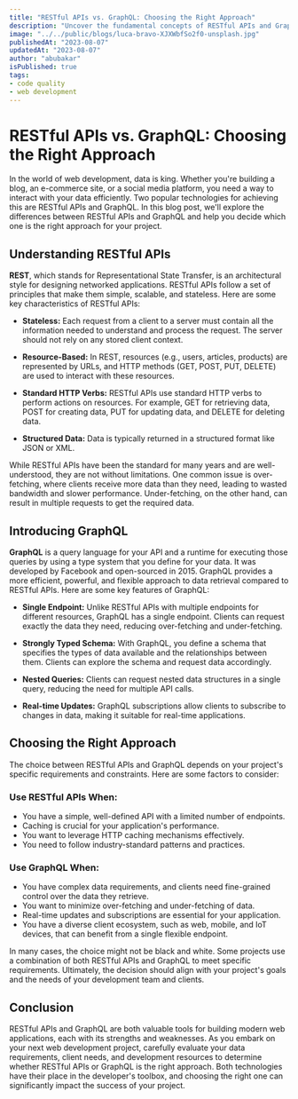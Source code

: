 ```yaml
---
title: "RESTful APIs vs. GraphQL: Choosing the Right Approach"
description: "Uncover the fundamental concepts of RESTful APIs and GraphQL and their crucial role in modern web application development."
image: "../../public/blogs/luca-bravo-XJXWbfSo2f0-unsplash.jpg"
publishedAt: "2023-08-07"
updatedAt: "2023-08-07"
author: "abubakar"
isPublished: true
tags:
- code quality
- web development
---
```


# RESTful APIs vs. GraphQL: Choosing the Right Approach

In the world of web development, data is king. Whether you're building a blog, an e-commerce site, or a social media platform, you need a way to interact with your data efficiently. Two popular technologies for achieving this are RESTful APIs and GraphQL. In this blog post, we'll explore the differences between RESTful APIs and GraphQL and help you decide which one is the right approach for your project.

## Understanding RESTful APIs

**REST**, which stands for Representational State Transfer, is an architectural style for designing networked applications. RESTful APIs follow a set of principles that make them simple, scalable, and stateless. Here are some key characteristics of RESTful APIs:

- **Stateless:** Each request from a client to a server must contain all the information needed to understand and process the request. The server should not rely on any stored client context.

- **Resource-Based:** In REST, resources (e.g., users, articles, products) are represented by URLs, and HTTP methods (GET, POST, PUT, DELETE) are used to interact with these resources.

- **Standard HTTP Verbs:** RESTful APIs use standard HTTP verbs to perform actions on resources. For example, GET for retrieving data, POST for creating data, PUT for updating data, and DELETE for deleting data.

- **Structured Data:** Data is typically returned in a structured format like JSON or XML.

While RESTful APIs have been the standard for many years and are well-understood, they are not without limitations. One common issue is over-fetching, where clients receive more data than they need, leading to wasted bandwidth and slower performance. Under-fetching, on the other hand, can result in multiple requests to get the required data.

## Introducing GraphQL

**GraphQL** is a query language for your API and a runtime for executing those queries by using a type system that you define for your data. It was developed by Facebook and open-sourced in 2015. GraphQL provides a more efficient, powerful, and flexible approach to data retrieval compared to RESTful APIs. Here are some key features of GraphQL:

- **Single Endpoint:** Unlike RESTful APIs with multiple endpoints for different resources, GraphQL has a single endpoint. Clients can request exactly the data they need, reducing over-fetching and under-fetching.

- **Strongly Typed Schema:** With GraphQL, you define a schema that specifies the types of data available and the relationships between them. Clients can explore the schema and request data accordingly.

- **Nested Queries:** Clients can request nested data structures in a single query, reducing the need for multiple API calls.

- **Real-time Updates:** GraphQL subscriptions allow clients to subscribe to changes in data, making it suitable for real-time applications.

## Choosing the Right Approach

The choice between RESTful APIs and GraphQL depends on your project's specific requirements and constraints. Here are some factors to consider:

### Use RESTful APIs When:

- You have a simple, well-defined API with a limited number of endpoints.
- Caching is crucial for your application's performance.
- You want to leverage HTTP caching mechanisms effectively.
- You need to follow industry-standard patterns and practices.

### Use GraphQL When:

- You have complex data requirements, and clients need fine-grained control over the data they retrieve.
- You want to minimize over-fetching and under-fetching of data.
- Real-time updates and subscriptions are essential for your application.
- You have a diverse client ecosystem, such as web, mobile, and IoT devices, that can benefit from a single flexible endpoint.

In many cases, the choice might not be black and white. Some projects use a combination of both RESTful APIs and GraphQL to meet specific requirements. Ultimately, the decision should align with your project's goals and the needs of your development team and clients.

## Conclusion

RESTful APIs and GraphQL are both valuable tools for building modern web applications, each with its strengths and weaknesses. As you embark on your next web development project, carefully evaluate your data requirements, client needs, and development resources to determine whether RESTful APIs or GraphQL is the right approach. Both technologies have their place in the developer's toolbox, and choosing the right one can significantly impact the success of your project.
